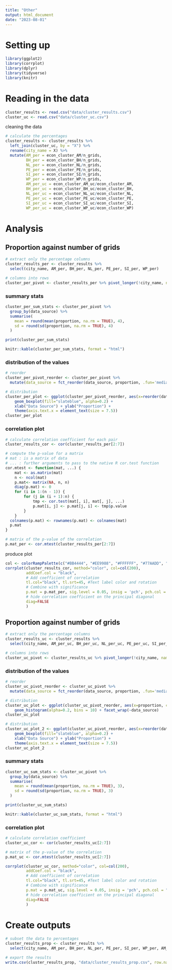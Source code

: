 ---
title: "Other"
output: html_document
date: "2023-08-01"
---

# Setting up

```{r}
library(ggplot2)
library(corrplot)
library(dplyr)
library(tidyverse)
library(knitr)
```


# Reading in the data

```{r}
cluster_results <- read.csv("data/cluster_results.csv")
cluster_uc <- read.csv("data/cluster_uc.csv")
```

cleaning the data

```{r}
# calculate the percentages 
cluster_results <- cluster_results %>%
  left_join(cluster_uc, by = "X") %>%
  rename(city_name = X) %>%
  mutate(AM_per = econ_cluster_AM/n_grids, 
         BH_per = econ_cluster_BH/n_grids, 
         NL_per = econ_cluster_NL/n_grids,
         PE_per = econ_cluster_PE/n_grids,
         SI_per = econ_cluster_SI/n_grids, 
         WP_per = econ_cluster_WP/n_grids, 
         AM_per_uc = econ_cluster_AM_uc/econ_cluster_AM, 
         BH_per_uc = econ_cluster_BH_uc/econ_cluster_BH, 
         NL_per_uc = econ_cluster_NL_uc/econ_cluster_NL, 
         PE_per_uc = econ_cluster_PE_uc/econ_cluster_PE, 
         SI_per_uc = econ_cluster_SI_uc/econ_cluster_SI,
         WP_per_uc = econ_cluster_WP_uc/econ_cluster_WP)
```

# Analysis 

## Proportion against number of grids

```{r}
# extract only the percentage columns
cluster_results_per <- cluster_results %>%
  select(city_name, AM_per, BH_per, NL_per, PE_per, SI_per, WP_per)
```

```{r}
# columns into rows 
cluster_per_pivot <- cluster_results_per %>% pivot_longer(!city_name, names_to = "data_source", values_to = "proportion")
```

### summary stats

```{r}
cluster_per_sum_stats <- cluster_per_pivot %>% 
  group_by(data_source) %>%
  summarise(
    mean = round(mean(proportion, na.rm = TRUE), 4),
    sd = round(sd(proportion, na.rm = TRUE), 4)
  )

print(cluster_per_sum_stats)
```

```{r}
knitr::kable(cluster_per_sum_stats, format = "html")
```


### distribution of the values 

```{r}
# reorder
cluster_per_pivot_reorder <- cluster_per_pivot %>%
  mutate(data_source = fct_reorder(data_source, proportion, .fun='median')) 
```

```{r}
# distribution 
cluster_per_plot <- ggplot(cluster_per_pivot_reorder, aes(x=reorder(data_source, proportion), y=proportion)) + 
    geom_boxplot(fill="slateblue", alpha=0.2) + 
    xlab("Data Source") + ylab("Proportion") + 
    theme(axis.text.x = element_text(size = 7.5))
cluster_per_plot
```


### correlation plot 

```{r}
# calculate correlation coefficient for each pair
cluster_results_cor <- cor(cluster_results_per[2:7])
```

```{r}
# compute the p-value for a matrix
# mat : is a matrix of data
# ... : further arguments to pass to the native R cor.test function
cor.mtest <- function(mat, ...) {
    mat <- as.matrix(mat)
    n <- ncol(mat)
    p.mat<- matrix(NA, n, n)
    diag(p.mat) <- 0
    for (i in 1:(n - 1)) {
        for (j in (i + 1):n) {
            tmp <- cor.test(mat[, i], mat[, j], ...)
            p.mat[i, j] <- p.mat[j, i] <- tmp$p.value
        }
    }
  colnames(p.mat) <- rownames(p.mat) <- colnames(mat)
  p.mat
}

# matrix of the p-value of the correlation
p.mat_per <- cor.mtest(cluster_results_per[2:7])
```

produce plot

```{r}
col <- colorRampPalette(c("#BB4444", "#EE9988", "#FFFFFF", "#77AADD", "#4477AA"))
corrplot(cluster_results_cor, method="color", col=col(200),
         addCoef.col = "black",
         # Add coefficient of correlation
         tl.col="black", tl.srt=45, #Text label color and rotation
         # Combine with significance
         p.mat = p.mat_per, sig.level = 0.05, insig = 'pch', pch.col = "grey",
         # hide correlation coefficient on the principal diagonal
         diag=FALSE
         )

```


## Proportion against number of grids

```{r}
# extract only the percentage columns
cluster_results_uc <- cluster_results %>%
  select(city_name, AM_per_uc, BH_per_uc, NL_per_uc, PE_per_uc, SI_per_uc, WP_per_uc)
```

```{r}
# columns into rows 
cluster_uc_pivot <- cluster_results_uc %>% pivot_longer(!city_name, names_to = "data_source", values_to = "proportion")
```


### distribution of the values

```{r}
# reorder
cluster_uc_pivot_reorder <- cluster_uc_pivot %>%
  mutate(data_source = fct_reorder(data_source, proportion, .fun='median')) 
```

```{r}
# distribution 
cluster_uc_plot <- ggplot(cluster_uc_pivot_reorder, aes(x=proportion, color = data_source, fill = data_source)) + 
    geom_histogram(alpha=0.2, bins = 10) + facet_wrap(~data_source)
cluster_uc_plot
```

```{r}
# distribution 
cluster_uc_plot_2 <- ggplot(cluster_uc_pivot_reorder, aes(x=reorder(data_source, proportion), y=proportion)) + 
    geom_boxplot(fill="slateblue", alpha=0.2) + 
    xlab("Data Source") + ylab("Proportion") + 
    theme(axis.text.x = element_text(size = 7.5))
cluster_uc_plot_2
```

### summary stats

```{r}
cluster_uc_sum_stats <- cluster_uc_pivot %>% 
  group_by(data_source) %>%
  summarise(
    mean = round(mean(proportion, na.rm = TRUE), 3),
    sd = round(sd(proportion, na.rm = TRUE), 3)
  )

print(cluster_uc_sum_stats)
```

```{r}
knitr::kable(cluster_uc_sum_stats, format = "html")
```

### correlation plot

```{r}
# calculate correlation coefficient 
cluster_uc_cor <- cor(cluster_results_uc[2:7])

# matrix of the p-value of the correlation
p.mat_uc <- cor.mtest(cluster_results_uc[2:7])
```
```{r}
corrplot(cluster_uc_cor, method="color", col=col(200),
         addCoef.col = "black",
         # Add coefficient of correlation
         tl.col="black", tl.srt=45, #Text label color and rotation
         # Combine with significance
         p.mat = p.mat_uc, sig.level = 0.05, insig = 'pch', pch.col = "grey",
         # hide correlation coefficient on the principal diagonal
         diag=FALSE
         )

```



# Create outputs

```{r}
# subset the data to percentages 
cluster_results_prop <- cluster_results %>%
  select(city_name, AM_per, BH_per, NL_per, PE_per, SI_per, WP_per, AM_per_uc, BH_per_uc, NL_per_uc, PE_per_uc, SI_per_uc, WP_per_uc)
```

```{r}
# export the results
write.csv(cluster_results_prop, "data/cluster_results_prop.csv", row.names=FALSE)
```

